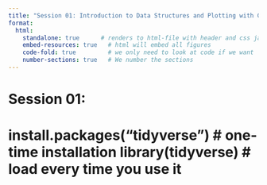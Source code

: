 ```yaml
---
title: "Session 01: Introduction to Data Structures and Plotting with GGPLOt"
format:   
  html:                     
    standalone: true      # renders to html-file with header and css javascript
    embed-resources: true   # html will embed all figures
    code-fold: true         # we only need to look at code if we want
    number-sections: true   # We number the sections
---
```


# Session 01:

# install.packages("tidyverse") \# one-time installation library(tidyverse) \# load every time you use it